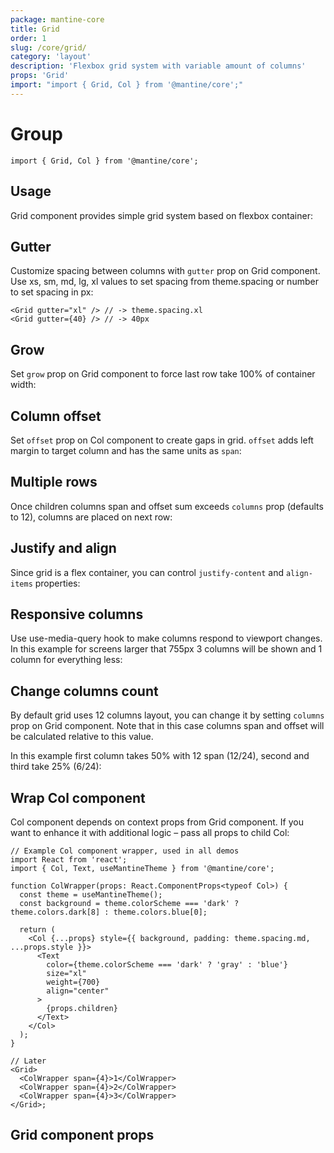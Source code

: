 ```yaml
---
package: mantine-core
title: Grid
order: 1
slug: /core/grid/
category: 'layout'
description: 'Flexbox grid system with variable amount of columns'
props: 'Grid'
import: "import { Grid, Col } from '@mantine/core';"
---
```



# Group

<PageHeader source="mantine-core/src/Grid/Grid.tsx" docs="core/Grid.mdx" package="@mantine/core" />

```tsx
import { Grid, Col } from '@mantine/core';
```

## Usage

Grid component provides simple grid system based on flexbox container:

<GridRootDemo />

## Gutter

Customize spacing between columns with `gutter` prop on Grid component.
Use xs, sm, md, lg, xl values to set spacing from <GatsbyLink to="/pages/theming/#spacing-radius-and-shadows">theme.spacing</GatsbyLink>
or number to set spacing in px:

```tsx
<Grid gutter="xl" /> // -> theme.spacing.xl
<Grid gutter={40} /> // -> 40px
```

## Grow

Set `grow` prop on Grid component to force last row take 100% of container width:

<GridGrowConfigurator />

## Column offset

Set `offset` prop on Col component to create gaps in grid.
`offset` adds left margin to target column and has the same units as `span`:

<GridOffsetDemo />

## Multiple rows

Once children columns span and offset sum exceeds `columns` prop (defaults to 12),
columns are placed on next row:

<GridOverflowDemo />

## Justify and align

Since grid is a flex container, you can control `justify-content` and `align-items` properties:

<GridFlexConfigurator />

## Responsive columns

Use <GatsbyLink to="/hooks/use-media-query/">use-media-query</GatsbyLink> hook
to make columns respond to viewport changes.
In this example for screens larger that 755px 3 columns will be shown and 1 column for everything less:

<GridResponsiveDemo />

## Change columns count

By default grid uses 12 columns layout, you can change it by setting `columns` prop on Grid component.
Note that in this case columns span and offset will be calculated relative to this value.

In this example first column takes 50% with 12 span (12/24), second and third take 25% (6/24):

<GridColumnsDemo />

## Wrap Col component

Col component depends on context props from Grid component.
If you want to enhance it with additional logic – pass all props to child Col:

```tsx
// Example Col component wrapper, used in all demos
import React from 'react';
import { Col, Text, useMantineTheme } from '@mantine/core';

function ColWrapper(props: React.ComponentProps<typeof Col>) {
  const theme = useMantineTheme();
  const background = theme.colorScheme === 'dark' ? theme.colors.dark[8] : theme.colors.blue[0];

  return (
    <Col {...props} style={{ background, padding: theme.spacing.md, ...props.style }}>
      <Text
        color={theme.colorScheme === 'dark' ? 'gray' : 'blue'}
        size="xl"
        weight={700}
        align="center"
      >
        {props.children}
      </Text>
    </Col>
  );
}

// Later
<Grid>
  <ColWrapper span={4}>1</ColWrapper>
  <ColWrapper span={4}>2</ColWrapper>
  <ColWrapper span={4}>3</ColWrapper>
</Grid>;
```

## Grid component props

<PropsTable component="Grid" />
